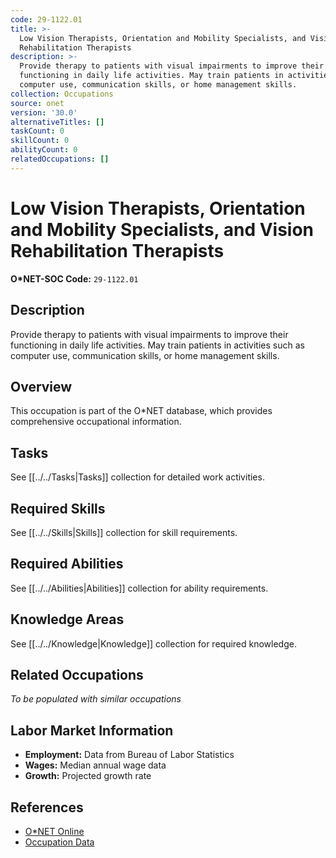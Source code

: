 ```yaml
---
code: 29-1122.01
title: >-
  Low Vision Therapists, Orientation and Mobility Specialists, and Vision
  Rehabilitation Therapists
description: >-
  Provide therapy to patients with visual impairments to improve their
  functioning in daily life activities. May train patients in activities such as
  computer use, communication skills, or home management skills.
collection: Occupations
source: onet
version: '30.0'
alternativeTitles: []
taskCount: 0
skillCount: 0
abilityCount: 0
relatedOccupations: []
---
```

# Low Vision Therapists, Orientation and Mobility Specialists, and Vision Rehabilitation Therapists

**O*NET-SOC Code:** `29-1122.01`

## Description

Provide therapy to patients with visual impairments to improve their functioning in daily life activities. May train patients in activities such as computer use, communication skills, or home management skills.

## Overview

This occupation is part of the O*NET database, which provides comprehensive occupational information.

## Tasks

See [[../../Tasks|Tasks]] collection for detailed work activities.

## Required Skills

See [[../../Skills|Skills]] collection for skill requirements.

## Required Abilities

See [[../../Abilities|Abilities]] collection for ability requirements.

## Knowledge Areas

See [[../../Knowledge|Knowledge]] collection for required knowledge.

## Related Occupations

*To be populated with similar occupations*

## Labor Market Information

- **Employment:** Data from Bureau of Labor Statistics
- **Wages:** Median annual wage data
- **Growth:** Projected growth rate

## References

- [O*NET Online](https://www.onetonline.org/link/summary/29-1122.01)
- [Occupation Data](https://www.onetcenter.org/)
